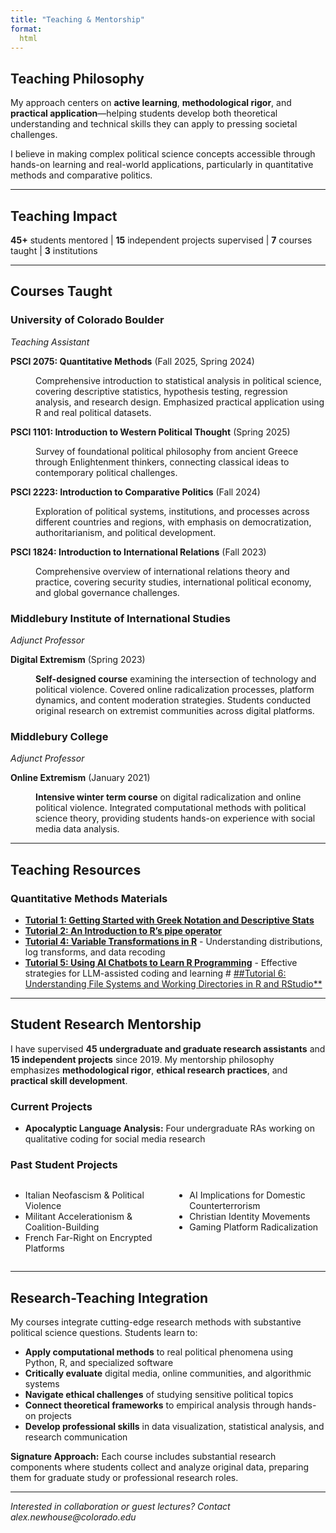 ```yaml
---
title: "Teaching & Mentorship"
format:
  html
---
```


## Teaching Philosophy

My approach centers on **active learning**, **methodological rigor**, and **practical application**—helping students develop both theoretical understanding and technical skills they can apply to pressing societal challenges.

I believe in making complex political science concepts accessible through hands-on learning and real-world applications, particularly in quantitative methods and comparative politics.

------------------------------------------------------------------------

## Teaching Impact

**45+** students mentored \| **15** independent projects supervised \| **7** courses taught \| **3** institutions

------------------------------------------------------------------------

## Courses Taught

### University of Colorado Boulder

*Teaching Assistant*

**PSCI 2075: Quantitative Methods** (Fall 2025, Spring 2024)

:   Comprehensive introduction to statistical analysis in political science, covering descriptive statistics, hypothesis testing, regression analysis, and research design. Emphasized practical application using R and real political datasets.

**PSCI 1101: Introduction to Western Political Thought** (Spring 2025)

:   Survey of foundational political philosophy from ancient Greece through Enlightenment thinkers, connecting classical ideas to contemporary political challenges.

**PSCI 2223: Introduction to Comparative Politics** (Fall 2024)

:   Exploration of political systems, institutions, and processes across different countries and regions, with emphasis on democratization, authoritarianism, and political development.

**PSCI 1824: Introduction to International Relations** (Fall 2023)

:   Comprehensive overview of international relations theory and practice, covering security studies, international political economy, and global governance challenges.

### Middlebury Institute of International Studies

*Adjunct Professor*

**Digital Extremism** (Spring 2023)

:   **Self-designed course** examining the intersection of technology and political violence. Covered online radicalization processes, platform dynamics, and content moderation strategies. Students conducted original research on extremist communities across digital platforms.

### Middlebury College

*Adjunct Professor*

**Online Extremism** (January 2021)

:   **Intensive winter term course** on digital radicalization and online political violence. Integrated computational methods with political science theory, providing students hands-on experience with social media data analysis.

------------------------------------------------------------------------

## Teaching Resources

### Quantitative Methods Materials

* [**Tutorial 1: Getting Started with Greek Notation and Descriptive Stats**](tutorial1.html)
* [**Tutorial 2: An Introduction to R's pipe operator**](tutorial2-pipe.html)
* [**Tutorial 4: Variable Transformations in R**](tutorial4.html) - Understanding distributions, log transforms, and data recoding
* [**Tutorial 5: Using AI Chatbots to Learn R Programming**](tutorial5.html) - Effective strategies for LLM-assisted coding and learning
# [##Tutorial 6: Understanding File Systems and Working Directories in R and RStudio**](tutorial6.html)

------------------------------------------------------------------------

## Student Research Mentorship

I have supervised **45 undergraduate and graduate research assistants** and **15 independent projects** since 2019. My mentorship philosophy emphasizes **methodological rigor**, **ethical research practices**, and **practical skill development**.

### Current Projects

-   **Apocalyptic Language Analysis:** Four undergraduate RAs working on qualitative coding for social media research

### Past Student Projects

::::: columns
::: {.column width="50%"}
-   Italian Neofascism & Political Violence
-   Militant Accelerationism & Coalition-Building\
-   French Far-Right on Encrypted Platforms
:::

::: {.column width="50%"}
-   AI Implications for Domestic Counterterrorism
-   Christian Identity Movements
-   Gaming Platform Radicalization
:::
:::::

------------------------------------------------------------------------

## Research-Teaching Integration

My courses integrate cutting-edge research methods with substantive political science questions. Students learn to:

-   **Apply computational methods** to real political phenomena using Python, R, and specialized software
-   **Critically evaluate** digital media, online communities, and algorithmic systems\
-   **Navigate ethical challenges** of studying sensitive political topics
-   **Connect theoretical frameworks** to empirical analysis through hands-on projects
-   **Develop professional skills** in data visualization, statistical analysis, and research communication

**Signature Approach:** Each course includes substantial research components where students collect and analyze original data, preparing them for graduate study or professional research roles.

------------------------------------------------------------------------

*Interested in collaboration or guest lectures? Contact alex.newhouse\@colorado.edu*